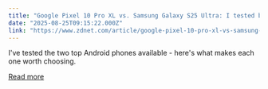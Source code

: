 ```yaml
---
title: "Google Pixel 10 Pro XL vs. Samsung Galaxy S25 Ultra: I tested both flagships, and the winner is not so obvious"
date: "2025-08-25T09:15:22.000Z"
link: "https://www.zdnet.com/article/google-pixel-10-pro-xl-vs-samsung-galaxy-s25-ultra-review/"
---
```


I've tested the two top Android phones available - here's what makes each one worth choosing.

[Read more](https://www.zdnet.com/article/google-pixel-10-pro-xl-vs-samsung-galaxy-s25-ultra-review/)
